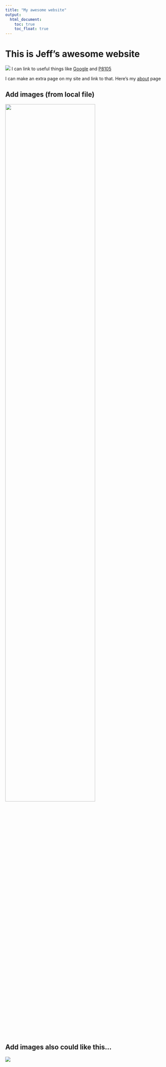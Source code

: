 ```yaml
---
title: "My awesome website"
output: 
  html_document:
    toc: true
    toc_float: true
---
```


# This is Jeff's awesome website

![](https://media.giphy.com/media/drXGoW1iudhKw/giphy.gif)
I can link to useful things like
[Google](https://www.google.com) and 
[P8105](https://www.p8105.com)

I can make an extra page on my site and link to that. Here's my [about](about.html) page

## Add images (from local file)

<img src="images/joker.jpeg" style="width:75%">

## Add images also could like this...

![](images/joker.jpeg)